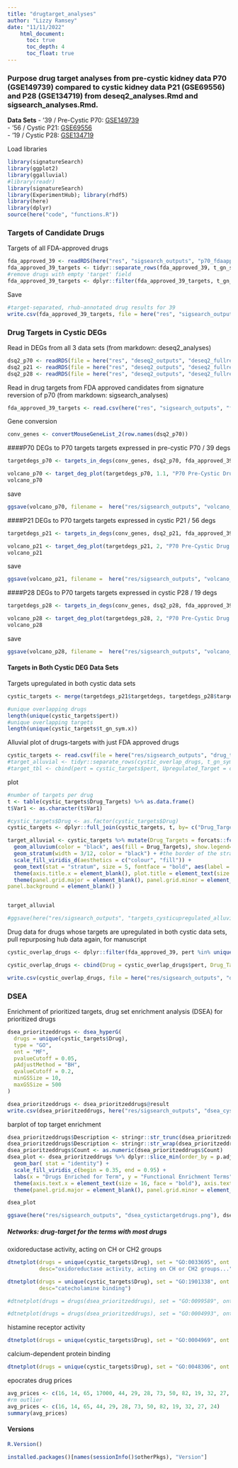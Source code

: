 ```yaml
---
title: "drugtarget_analyses"
author: "Lizzy Ramsey"
date: "11/11/2022"
    html_document:
      toc: true
      toc_depth: 4
      toc_float: true
---
```


### Purpose  drug target analyses from pre-cystic kidney data P70 (GSE149739) compared to cystic kidney data P21 (GSE69556) and P28 (GSE134719) from __deseq2_analyses.Rmd__ and __sigsearch_analyses.Rmd__.  
__Data Sets__
- '39 / Pre-Cystic P70: [GSE149739](https://www.ncbi.nlm.nih.gov/geo/query/acc.cgi?acc=GSE149739)  
- '56 / Cystic P21: [GSE69556](https://www.ncbi.nlm.nih.gov/geo/query/acc.cgi?acc=GSE69556)  
- '19 / Cystic P28: [GSE134719](https://www.ncbi.nlm.nih.gov/geo/query/acc.cgi?acc=GSE134719)  

Load libraries  
```r
library(signatureSearch)
library(ggplot2)
library(ggalluvial)
#library(readr)
library(signatureSearch)
library(ExperimentHub); library(rhdf5)
library(here)
library(dplyr)
source(here("code", "functions.R"))
```

### Targets of Candidate Drugs  
Targets of all FDA-approved drugs
```r
fda_approved_39 <- readRDS(here("res", "sigsearch_outputs", "p70_fdaapproved_drugs_copy.rds"))
fda_approved_39_targets <- tidyr::separate_rows(fda_approved_39, t_gn_sym, sep = "; ")
#remove drugs with empty 'target' field
fda_approved_39_targets <- dplyr::filter(fda_approved_39_targets, t_gn_sym != "")

```

Save
```r
#target-separated, rhub-annotated drug results for 39
write.csv(fda_approved_39_targets, file = here("res", "sigsearch_outputs", "fda_drug_targets_39_copy.csv"))
```


### Drug Targets in Cystic DEGs  
Read in DEGs from all 3 data sets (from markdown: deseq2_analyses)
```r
dsq2_p70 <- readRDS(file = here("res", "deseq2_outputs", "deseq2_fullres_39.rds"))
dsq2_p21 <- readRDS(file = here("res", "deseq2_outputs", "deseq2_fullres_56.rds"))
dsq2_p28 <- readRDS(file = here("res", "deseq2_outputs", "deseq2_fullres_19.rds"))
```

Read in drug targets from FDA approved candidates from signature reversion of p70 (from markdown: sigsearch_analyses)
```r
fda_approved_39_targets <- read.csv(here("res", "sigsearch_outputs", "fda_drug_targets_39.csv"), row.names = 1)
```

Gene conversion
```r
conv_genes <- convertMouseGeneList_2(row.names(dsq2_p70))

```

####P70 DEGs to P70 targets
targets expressed in pre-cystic P70 / 39 degs
```r
targetdegs_p70 <- targets_in_degs(conv_genes, dsq2_p70, fda_approved_39_targets, 1.1)

volcano_p70 <- target_deg_plot(targetdegs_p70, 1.1, "P70 Pre-Cystic Drug Targets Found in P70 \nPre-Cystic DEGs")
volcano_p70

```

save
```r
ggsave(volcano_p70, filename =  here("res/sigsearch_outputs", "volcano_drugtargets_p70degs.pdf"))
```

####P21 DEGs to P70 targets
targets expressed in cystic P21 / 56 degs
```r
targetdegs_p21 <- targets_in_degs(conv_genes, dsq2_p21, fda_approved_39_targets, 2)

volcano_p21 <- target_deg_plot(targetdegs_p21, 2, "P70 Pre-Cystic Drug Targets Found in P21 \nCystic DEGs")
volcano_p21

```

save
```r
ggsave(volcano_p21, filename =  here("res/sigsearch_outputs", "volcano_drugtargets_p21degs.pdf"))
```


####P28 DEGs to P70 targets
targets expressed in cystic P28 / 19 degs
```r
targetdegs_p28 <- targets_in_degs(conv_genes, dsq2_p28, fda_approved_39_targets, 2)

volcano_p28 <- target_deg_plot(targetdegs_p28, 2, "P70 Pre-Cystic Drug Targets Found in P28 \nCystic DEGs")
volcano_p28

```

save
```r
ggsave(volcano_p28, filename =  here("res/sigsearch_outputs", "volcano_drugtargets_p28degs.pdf"))
```

#### Targets in Both Cystic DEG Data Sets

Targets upregulated in both cystic data sets
```r
cystic_targets <- merge(targetdegs_p21$targetdegs, targetdegs_p28$targetdegs, by = "pert")

#unique overlapping drugs
length(unique(cystic_targets$pert))
#unique overlapping targets
length(unique(cystic_targets$t_gn_sym.x))
```

Alluvial plot of drugs-targets with just FDA approved drugs
```r
cystic_targets <- read.csv(file = here("res/sigsearch_outputs", "drug_targets_oe_cysticdegs.csv"), row.names = 1)
#target_alluvial <- tidyr::separate_rows(cystic_overlap_drugs, t_gn_sym, sep = "; ")
#target_tbl <- cbind(pert = cystic_targets$pert, Upregulated_Target = cystic_targets$t_gn_sym.x) %>% as.data.frame()
```

plot
```r
#number of targets per drug
t <- table(cystic_targets$Drug_Targets) %>% as.data.frame()
t$Var1 <- as.character(t$Var1)

#cystic_targets$Drug <- as.factor(cystic_targets$Drug)
cystic_targets <- dplyr::full_join(cystic_targets, t, by= c("Drug_Targets" = "Var1"))

target_alluvial <- cystic_targets %>% mutate(Drug_Targets = forcats::fct_reorder(Drug_Targets, desc(Freq))) %>%  ggplot(aes(axis1 = Drug, axis2 = Drug_Targets)) +
  geom_alluvium(color = "black", aes(fill = Drug_Targets), show.legend=FALSE) + # , colour = trend)) + 
  geom_stratum(width = 3/12, color = "black") + #the border of the stratum
  scale_fill_viridis_d(aesthetics = c("colour", "fill")) +
  geom_text(stat = "stratum", size = 5, fontface = "bold", aes(label = after_stat(stratum))) +
  theme(axis.title.x = element_blank(), plot.title = element_text(size = 24, face = "bold", hjust = 0.5), axis.text.x = element_blank(), axis.text.y = element_blank(), axis.ticks = element_blank()) + ggtitle(label = "Drug Targets in P21 and P28 Cystic DEGs") + 
  theme(panel.grid.major = element_blank(), panel.grid.minor = element_blank(),
panel.background = element_blank() )


target_alluvial
```


```r
#ggsave(here("res/sigsearch_outputs", "targets_cysticupregulated_alluvial.pdf"), target_alluvial, width = 8, height = 22)
```


Drug data for drugs whose targets are upregulated in both cystic data sets, pull repurposing hub data again, for manuscript
```r
cystic_overlap_drugs <- dplyr::filter(fda_approved_39, pert %in% unique(cystic_targets$Drug))

cystic_overlap_drugs <- cbind(Drug = cystic_overlap_drugs$pert, Drug_Targets = cystic_overlap_drugs$t_gn_sym, MOA = cystic_overlap_drugs$MOA, Original_Indication = cystic_overlap_drugs$Indication) %>% as.data.frame()
```

```r
write.csv(cystic_overlap_drugs, file = here("res/sigsearch_outputs", "drug_summaries_oe_cystic.csv"))
```


### DSEA  
Enrichment of prioritized targets, drug set enrichment analysis (DSEA) for prioritized drugs
```r
dsea_prioritzeddrugs <- dsea_hyperG(
  drugs = unique(cystic_targets$Drug),
  type = "GO",
  ont = "MF",
  pvalueCutoff = 0.05,
  pAdjustMethod = "BH",
  qvalueCutoff = 0.2,
  minGSSize = 10,
  maxGSSize = 500
)

```


```r
dsea_prioritzeddrugs <- dsea_prioritzeddrugs@result
write.csv(dsea_prioritzeddrugs, here("res/sigsearch_outputs", "dsea_cystictargetdrugs_pathways.csv"))
```

barplot of top target enrichment
```r
dsea_prioritzeddrugs$Description <- stringr::str_trunc(dsea_prioritzeddrugs$Description, width = 75)
dsea_prioritzeddrugs$Description <- stringr::str_wrap(dsea_prioritzeddrugs$Description, width = 45)
dsea_prioritzeddrugs$Count <- as.numeric(dsea_prioritzeddrugs$Count)
dsea_plot <- dsea_prioritzeddrugs %>% dplyr::slice_min(order_by = p.adjust, n = 20) %>% dplyr::mutate(Description = forcats::fct_reorder(Description, (Count))) %>% ggplot( aes(x=Count, y=Description, fill = p.adjust)) +
  geom_bar( stat = "identity") + 
  scale_fill_viridis_c(begin = 0.35, end = 0.95) + 
  labs(x = "Drugs Enriched for Term", y = "Functional Enrichment Terms") + 
  theme(axis.text.x = element_text(size = 16, face = "bold"), axis.text.y = element_text(size = 16, face = "bold"), axis.title.x = element_text(size = 16, face = "bold"),  axis.title.y = element_text(size = 16, face = "bold"),plot.title = element_text(size = 18, face = "bold", hjust = 0.5)) + ggtitle(label = "Drug Target Enrichment Analysis") +
  theme(panel.grid.major = element_blank(), panel.grid.minor = element_blank(), panel.background = element_blank(), axis.line = element_line(colour = "black")) 

dsea_plot

```


```r
ggsave(here("res/sigsearch_outputs", "dsea_cystictargetdrugs.png"), dsea_plot, width = 8.5, height = 12)

```

##### Networks: drug-target for the terms with most drugs
oxidoreductase activity, acting on CH or CH2 groups
```r
dtnetplot(drugs = unique(cystic_targets$Drug), set = "GO:0033695", ont = "MF", 
          desc="oxidoreductase activity, acting on CH or CH2 groups...")

```


```r
dtnetplot(drugs = unique(cystic_targets$Drug), set = "GO:1901338", ont = "MF", 
          desc="catecholamine binding")

```

```r
#dtnetplot(drugs = drugs(dsea_prioritzeddrugs), set = "GO:0099589", ont = "MF", desc="serotonin receptor activity")

```


```r
#dtnetplot(drugs = drugs(dsea_prioritzeddrugs), set = "GO:0004993", ont = "MF", desc="G protein-coupled serotonin receptor activity")

```

histamine receptor activity
```r
dtnetplot(drugs = unique(cystic_targets$Drug), set = "GO:0004969", ont = "MF", desc="histamine receptor activity")

```

calcium-dependent protein binding
```r
dtnetplot(drugs = unique(cystic_targets$Drug), set = "GO:0048306", ont = "MF", desc="calcium-dependent protein binding")

```

epocrates drug prices
```r
avg_prices <- c(16, 14, 65, 17000, 44, 29, 28, 73, 50, 82, 19, 32, 27, 24)
#rm outlier
avg_prices <- c(16, 14, 65, 44, 29, 28, 73, 50, 82, 19, 32, 27, 24)
summary(avg_prices)
```

#### Versions  
```r
R.Version()
```

```r
installed.packages()[names(sessionInfo()$otherPkgs), "Version"]
```
